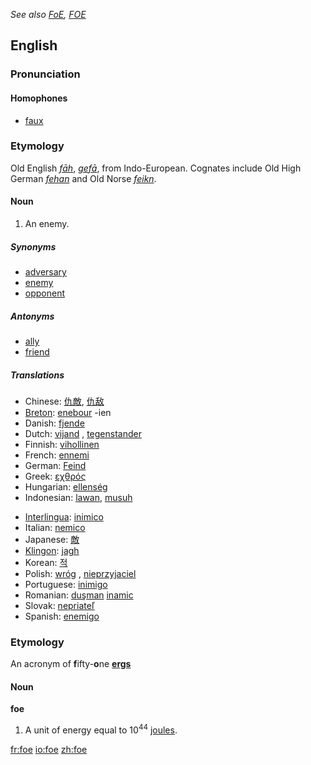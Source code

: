 ''See also [[FoE]], [[FOE]]''
==English==

===Pronunciation===
====Homophones====
*[[faux]]

===Etymology===
Old English ''[[fāh]]'', ''[[gefa|gefā]]'', from Indo-European. Cognates include Old High German ''[[fehan]]'' and Old Norse ''[[feikn]]''.

====Noun====
{{en-noun-reg}}
# An enemy.

=====Synonyms=====
*[[adversary]]
*[[enemy]]
*[[opponent]]

=====Antonyms=====
*[[ally]]
*[[friend]]

=====Translations=====
{{top}}
*Chinese: [[仇敵]], [[仇敌]]
*[[Breton]]: [[enebour]] {{m}} -ien {{p}}
*Danish: [[fjende]] {{c}}
*Dutch: [[vijand]] {{m}}, [[tegenstander]] {{m}}
*Finnish: [[vihollinen]]
*French: [[ennemi]] {{m}}
*German: [[Feind]] {{m}}
*Greek: [[εχθρός]] {{m}}
*Hungarian:  [[ellenség]]
*Indonesian: [[lawan]], [[musuh]]
{{mid}}
*[[Interlingua]]: [[inimico]]
*Italian: [[nemico]] {{m}}
*Japanese: [[敵]]
*[[Klingon]]: [[jagh]]
*Korean: [[적]]
*Polish: [[wróg]] {{m}}, [[nieprzyjaciel]] {{m}}
*Portuguese: [[inimigo]] {{m}}
*Romanian: [[duşman]] {{m}} [[inamic]] {{m}}
*Slovak: [[nepriateľ]] {{m}}
*Spanish: [[enemigo]] {{m}}
{{bottom}}

===Etymology===
An acronym of '''f'''ifty-'''o'''ne '''[[erg]]s'''

====Noun====
'''foe'''
# A unit of energy equal to 10<sup>44</sup> [[joule]]s.

[[fr:foe]]
[[io:foe]]
[[zh:foe]]